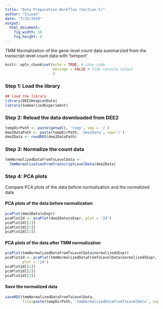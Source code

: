 ```yaml
---
title: "Data Preparation Workflow (Section 5)"
author: "Siyuan"
date: "7/25/2020"
output: 
  html_document:
    fig_width: 10
    fig_height: 8
---
```


TMM Normalization of the gene-level count data summarzied from the transcript-level count data with 'tximport'

```r
knitr::opts_chunk$set(echo = TRUE, # show code
                      message = FALSE # hide console output
                      )
```
### Step 1: Load the library
```r
## load the library
library(DEE2HsapienData)
library(SummarizedExperiment)
```

### Step 2: Reload the data downloaded from DEE2
```r
tempDirPath <- paste(getwd(), 'temp', sep = '/')
dee2DataPath <- paste(tempDirPath, 'dee2Data', sep='/')
dee2Data <- readRDS(dee2DataPath)
```

### Step 3: Normalize the count data
```r
tmmNormalizedDataFromTxLevelData <- 
  TmmNormalizationFromTranscriptLevelData(dee2Data)
```

### Step 4: PCA plots
Compare PCA plots of the data before normalization and the normalized data

#### PCA plots of the data before normalization
```r
pcaPlot(dee2Data$sExpr)
pcaPlot2d <- pcaPlot(dee2Data$sExpr, plot = '2d')
pcaPlot2d[[1]]
pcaPlot2d[[2]]
pcaPlot2d[[3]]
```

#### PCA plots of the data after TMM normalization
```r
pcaPlot(tmmNormalizedDataFromTxLevelData$normalizedSExpr)
pcaPlot2d <- pcaPlot(tmmNormalizedDataFromTxLevelData$normalizedSExpr, 
        plot = '2d')
pcaPlot2d[[1]]
pcaPlot2d[[2]]
pcaPlot2d[[3]]
```
#### Save the normalized data
```r
saveRDS(tmmNormalizedDataFromTxLevelData, 
        file=paste(tempDirPath, 'tmmNormalizedDataFromTxLevelData', sep='/'))
```